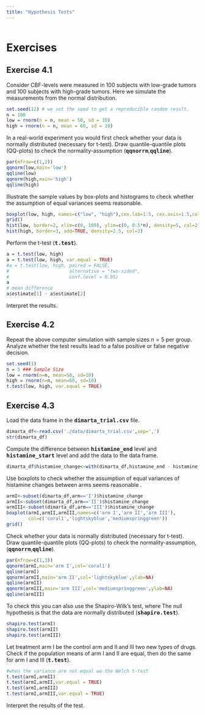 ---
title: "Hypothesis Tests"
---

```{r, code=readLines('_setup.R'),echo=FALSE}
```

# Exercises

## Exercise 4.1
Consider CBF-levels were measured in 100 subjects with low-grade tumors and 100 subjects with high-grade tumors. Here we simulate the measurements from the normal distribution.

```{r ex3.1, echo=TRUE}
set.seed(12) # we set the seed to get a reproducible random result.
n = 100 
low = rnorm(n = n, mean = 50, sd = 10)
high = rnorm(n = n, mean = 60, sd = 10)
```

In a real-world experiment you would first check whether your data is normally distributed (necessary for t-test). Draw quantile-quantile plots  (QQ-plots) to check the normality-assumption (**<tt>qqnorrm</tt>**,**<tt>qqline</tt>**).

<div class='fold s o'>
```{r,eval=op_eval,echo=op_echo}
par(mfrow=c(1,2))
qqnorm(low,main='low')
qqline(low)
qqnorm(high,main='high')
qqline(high)
```
</div>

Illustrate the sample values by box-plots and histograms to check whether the assumption of equal variances seems reasonable.

<div class='fold s o'>
```{r,eval=op_eval,echo=op_echo}
boxplot(low, high, names=c("low", "high"),cex.lab=1.5, cex.axis=1.5,col=c(2,3))
grid()
hist(low, border=2, xlim=c(0, 100), ylim=c(0, 0.5*n), density=5, col=2)
hist(high, border=3, add=TRUE, density=2.5, col=3)
```
</div>

Perform the t-test (**<tt>t.test</tt>**).

<div class='fold s o'>
```{r,eval=op_eval,echo=op_echo}
a = t.test(low, high)
a = t.test(low, high, var.equal = TRUE)
#a = t.test(low, high, paired = FALSE,
#                      alternative = "two-sided",
#                      conf.level = 0.95)
a
# mean difference
a$estimate[1] - a$estimate[2]
```
</div>

Interpret the results.


## Exercise 4.2

Repeat the above computer simulation with sample sizes $n=5$ per group. Analyze whether  the test results lead to a false positive or false negative decision.

<div class='fold s o'>
```{r,eval=op_eval,echo=op_echo}
set.seed(1)
n = 5 ### Sample Size
low = rnorm(n=n, mean=50, sd=10)
high = rnorm(n=n, mean=60, sd=10)
t.test(low, high, var.equal = TRUE)
```
</div>



## Exercise 4.3
Load the data frame in the **<tt>dimarta_trial.csv</tt>** file.
```{r}
dimarta_df<-read.csv('./data/dimarta_trial.csv',sep=',')
str(dimarta_df)
```

Compute the difference between **<tt>histamine_end</tt>** level and **<tt>histamine_start</tt>** level and add the data to the data frame.

<div class='fold s'>
```{r,eval=op_eval,echo=op_echo}
dimarta_df$histamine_change<-with(dimarta_df,histamine_end - histamine_start)
```
</div>

Use boxplots to check whether the assumption of equal variances of histamine changes between arms seems reasonable .

<div class='fold s o'>
```{r,eval=op_eval,echo=op_echo}
armI<-subset(dimarta_df,arm=='I')$histamine_change
armII<-subset(dimarta_df,arm=='II')$histamine_change
armIII<-subset(dimarta_df,arm=='III')$histamine_change
boxplot(armI,armII,armIII,names=c('arm I','arm II','arm III'),
        col=c('coral1','lightskyblue','mediumspringgreen'))
grid()
```
</div>

Check whether your data is normally distributed (necessary for t-test). Draw quantile-quantile plots (QQ-plots) to check the normality-assumption,(**<tt>qqnorrm</tt>**,**<tt>qqline</tt>**).

<div class='fold s o'>
```{r,eval=op_eval,echo=op_echo}
par(mfrow=c(1,3))
qqnorm(armI,main='arm I',col='coral1')
qqline(armI)
qqnorm(armII,main='arm II',col='lightskyblue',ylab=NA)
qqline(armII)
qqnorm(armIII,main='arm III',col='mediumspringgreen',ylab=NA)
qqline(armIII)
```
</div>

To check this you can also use the Shapiro-Wilk’s test, where The null hypothesis is that the data are normally distributed (**<tt>shapiro.test</tt>**).

<div class='fold s o'>
```{r collapse=TRUE,eval=op_eval,echo=op_echo}
shapiro.test(armI)
shapiro.test(armII)
shapiro.test(armIII)
```
</div>

Let treatment arm I be the control arm and II and III two new types of drugs. Check if the population means of arm I and II are equal, then  do the same for arm I and III (**<tt>t.test</tt>**).

<div class='fold s o'>
```{r,collapse=TRUE,eval=op_eval,echo=op_echo}
#when the variance are not equal we the Welch t-test
t.test(armI,armII)
t.test(armI,armII,var.equal = TRUE)
t.test(armI,armIII)
t.test(armI,armIII,var.equal = TRUE)
```
</div>

Interpret the results of the test. 










